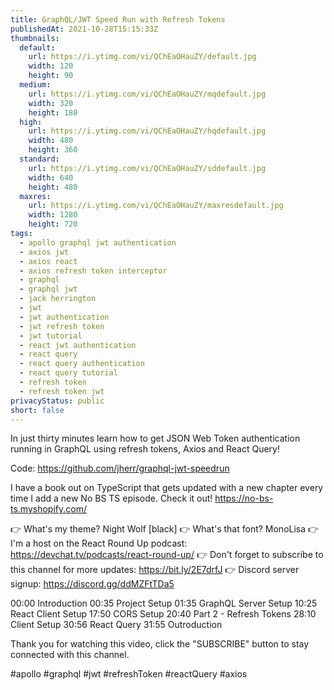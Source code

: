 ```yaml
---
title: GraphQL/JWT Speed Run with Refresh Tokens
publishedAt: 2021-10-28T15:15:33Z
thumbnails:
  default:
    url: https://i.ytimg.com/vi/QChEaOHauZY/default.jpg
    width: 120
    height: 90
  medium:
    url: https://i.ytimg.com/vi/QChEaOHauZY/mqdefault.jpg
    width: 320
    height: 180
  high:
    url: https://i.ytimg.com/vi/QChEaOHauZY/hqdefault.jpg
    width: 480
    height: 360
  standard:
    url: https://i.ytimg.com/vi/QChEaOHauZY/sddefault.jpg
    width: 640
    height: 480
  maxres:
    url: https://i.ytimg.com/vi/QChEaOHauZY/maxresdefault.jpg
    width: 1280
    height: 720
tags:
  - apollo graphql jwt authentication
  - axios jwt
  - axios react
  - axios refresh token interceptor
  - graphql
  - graphql jwt
  - jack herrington
  - jwt
  - jwt authentication
  - jwt refresh token
  - jwt tutorial
  - react jwt authentication
  - react query
  - react query authentication
  - react query tutorial
  - refresh token
  - refresh token jwt
privacyStatus: public
short: false
---
```

  
  In just thirty minutes learn how to get JSON Web Token authentication running in GraphQL using refresh tokens, Axios and React Query!

Code: https://github.com/jherr/graphql-jwt-speedrun

I have a book out on TypeScript that gets updated with a new chapter every time I add a new No BS TS episode. Check it out! https://no-bs-ts.myshopify.com/

👉 What's my theme? Night Wolf [black]
👉 What's that font? MonoLisa
👉 I'm a host on the React Round Up podcast: https://devchat.tv/podcasts/react-round-up/
👉 Don't forget to subscribe to this channel for more updates: https://bit.ly/2E7drfJ
👉 Discord server signup: https://discord.gg/ddMZFtTDa5

00:00 Introduction
00:35 Project Setup
01:35 GraphQL Server Setup
10:25 React Client Setup
17:50 CORS Setup
20:40 Part 2 - Refresh Tokens
28:10 Client Setup
30:56 React Query
31:55 Outroduction

Thank you for watching this video, click the "SUBSCRIBE" button to stay connected with this channel. 

#apollo #graphql #jwt #refreshToken #reactQuery #axios
  